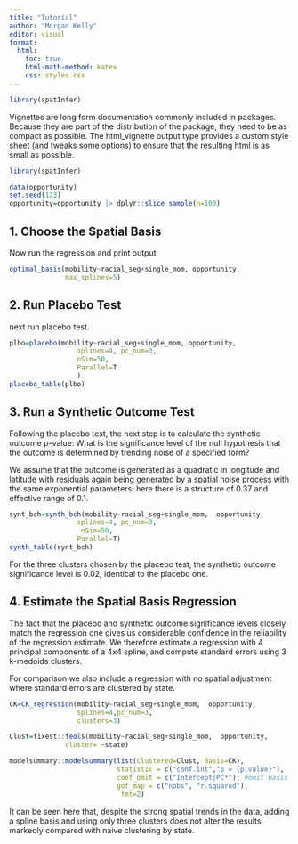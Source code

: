 ```yaml
---
title: "Tutorial"
author: "Morgan Kelly"
editor: visual
format:
  html:
    toc: true
    html-math-method: katex
    css: styles.css
---
```

```r
library(spatInfer)
```

Vignettes are long form documentation commonly included in packages. Because they are part of the distribution of the package, they need to be as compact as possible. The html_vignette output type provides a custom style sheet (and tweaks some options) to ensure that the resulting html is as small as possible.

```r
library(spatInfer)

data(opportunity)
set.seed(123)
opportunity=opportunity |> dplyr::slice_sample(n=100)
```

## 1. Choose the Spatial Basis

Now run the regression and print output

```r
optimal_basis(mobility~racial_seg+single_mom, opportunity,
              max_splines=5)
```

## 2. Run Placebo Test

next run placebo test.

```r
plbo=placebo(mobility~racial_seg+single_mom, opportunity,
                 splines=4, pc_num=3,
                 nSim=50,
                 Parallel=T
                 )
placebo_table(plbo)

```

## 3. Run a Synthetic Outcome Test

Following the placebo test, the next step is to calculate the synthetic outcome p-value: What is the significance level of the null hypothesis that the outcome is determined by trending noise of a specified form?

We assume that the outcome is generated as a quadratic in longitude and latitude with residuals again being generated by a spatial noise process with the same exponential parameters: here there is a structure of 0.37 and effective range of 0.1.

``` r
synt_bch=synth_bch(mobility~racial_seg+single_mom,  opportunity,
                 splines=4, pc_num=3,
                  nSim=50,
                 Parallel=T)
synth_table(synt_bch)
```

For the three clusters chosen by the placebo test, the synthetic outcome significance level is 0.02, identical to the placebo one.

## 4. Estimate the Spatial Basis Regression

The fact that the placebo and synthetic outcome significance levels closely match the regression one gives us considerable confidence in the reliability of the regression estimate. We therefore estimate a regression with 4 principal components of a 4x4 spline, and compute standard errors using 3 k-medoids clusters.

For comparison we also include a regression with no spatial adjustment where standard errors are clustered by state.

``` r
CK=CK_regression(mobility~racial_seg+single_mom,  opportunity,
                 splines=4,pc_num=3,
                 clusters=3)

Clust=fixest::feols(mobility~racial_seg+single_mom,  opportunity,
              cluster= ~state)

modelsummary::modelsummary(list(Clustered=Clust, Basis=CK),
                           statistic = c("conf.int","p = {p.value}"),
                           coef_omit = c("Intercept|PC*"), #omit basis and intercept
                           gof_map = c("nobs", "r.squared"),
                            fmt=2)
```

It can be seen here that, despite the strong spatial trends in the data, adding a spline basis and using only three clusters does not alter the results markedly compared with naive clustering by state.